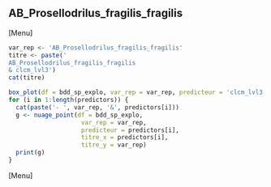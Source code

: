 ##  AB_Prosellodrilus_fragilis_fragilis
[Menu]
```r
var_rep <- 'AB_Prosellodrilus_fragilis_fragilis'
titre <- paste('
AB_Prosellodrilus_fragilis_fragilis
& clcm_lvl3')
cat(titre)

box_plot(df = bdd_sp_explo, var_rep = var_rep, predicteur = 'clcm_lvl3', titre_x = 'clcm_lvl3', titre_y = var_rep)
for (i in 1:length(predictors)) {
  cat(paste('- ', var_rep, '&', predictors[i]))
  g <- nuage_point(df = bdd_sp_explo,
                    var_rep = var_rep,
                    predicteur = predictors[i],
                    titre_x = predictors[i],
                    titre_y = var_rep)
  print(g)
}
```
[Menu] 



